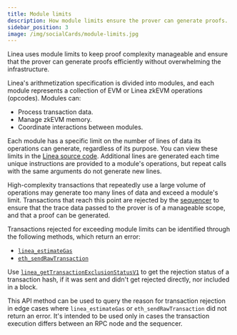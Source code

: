 ```yaml
---
title: Module limits
description: How module limits ensure the prover can generate proofs.
sidebar_position: 3
image: /img/socialCards/module-limits.jpg
---
```


Linea uses module limits to keep proof complexity manageable and ensure that the prover can
generate proofs efficiently without overwhelming the infrastructure. 

Linea's arithmetization specification is divided into modules, and each module represents a collection
of EVM or Linea zkEVM operations (opcodes). Modules can:
- Process transaction data.
- Manage zkEVM memory.
- Coordinate interactions between modules.

Each module has a specific limit on the number of lines of data its operations can generate, 
regardless of its purpose. You can view these limits in the 
[Linea source code](https://github.com/Consensys/linea-monorepo/blob/main/config/common/traces-limits-besu-v2.toml). 
Additional lines are generated each time unique instructions are provided to a module's operations, 
but repeat calls with the same arguments do not generate new lines.

High-complexity transactions that repeatedly use a large volume of operations may generate too many 
lines of data and exceed a module's limit. Transactions that reach this point are rejected by the 
[sequencer](../sequencer/index.mdx) to ensure that the trace data passed to the prover is of a 
manageable scope, and that a proof can be generated.

Transactions rejected for exceeding module limits can be identified through the following
methods, which return an error:

- [`linea_estimateGas`](../../../developers/reference/api/linea-estimategas.mdx)
- [`eth_sendRawTransaction`](../../../developers/reference/api/eth-sendrawtransaction.mdx)

Use [`linea_getTransactionExclusionStatusV1`](../../../developers/reference/api/linea-gettransactionexclusionstatusv1.mdx)
to get the rejection status of a transaction hash, if it was sent and didn't get rejected directly, 
nor included in a block.

This API method can be used to query the reason for transaction rejection in edge cases where
`linea_estimateGas` or `eth_sendRawTransaction` did not return an error. It's intended to be used 
only in cases the transaction execution differs between an RPC node and the sequencer.
